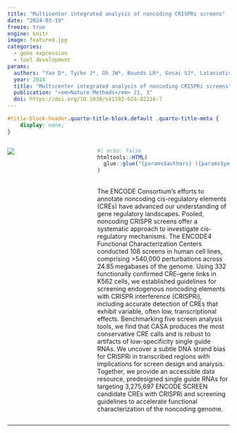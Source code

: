 ```yaml
---
title: "Multicenter integrated analysis of noncoding CRISPRi screens"
date: "2024-03-19"
freeze: true
engine: knitr
image: featured.jpg 
categories:
  - gene expression
  - tool development
params:
  authors: "Yao D*, Tycko J*, Oh JW*, Bounds LR*, Gosai SJ*, Lataniotis L*, <b>Mackay-Smith A</b>, Doughty BR, Gabdank I, Schmidt H, Guerrero-Altamirano T, Siklenka K, Guo K, White AD, Youngworth I, Andreeva K, Ren X, Barrera A, Luo Y, Yardımcı GG, Tewhey R, Kundaje A, Greenleaf WJ, Sabeti PC, Leslie C, Pritykin Y, Moore JE, Beer MA, Gersbach CA, Reddy TE, Shen Y, Engreitz JM, Bassik MC, Reilly SK"
  year: 2024
  title: "Multicenter integrated analysis of noncoding CRISPRi screens"
  publication: "<em>Nature Methods</em> 21, 3"
  doi: https://doi.org/10.1038/s41592-024-02216-7
---
```


<!-- remove metadata section -->

```css
#title-block-header.quarto-title-block.default .quarto-title-meta {
    display: none;
}
```

:::::: columns
::: {.column width="30%"}
[![](./featured.jpg)](https://doi.org/10.1038/s41588-021-00900-4)
:::

::: {.column width="5%"}
:::

::: {.column width="65%"}
```r
#| echo: false
htmltools::HTML(
  glue::glue("{params$authors} ({params$year}) {params$title}. {params$publication}  <a href='{params$doi}' target='_blank'>{params$doi}.</a>")
)
```

<br> The ENCODE Consortium’s efforts to annotate noncoding cis-regulatory elements (CREs) have advanced our understanding of gene regulatory landscapes. Pooled, noncoding CRISPR screens offer a systematic approach to investigate cis-regulatory mechanisms. The ENCODE4 Functional Characterization Centers conducted 108 screens in human cell lines, comprising \>540,000 perturbations across 24.85 megabases of the genome. Using 332 functionally confirmed CRE–gene links in K562 cells, we established guidelines for screening endogenous noncoding elements with CRISPR interference (CRISPRi), including accurate detection of CREs that exhibit variable, often low, transcriptional effects. Benchmarking five screen analysis tools, we find that CASA produces the most conservative CRE calls and is robust to artifacts of low-specificity single guide RNAs. We uncover a subtle DNA strand bias for CRISPRi in transcribed regions with implications for screen design and analysis. Together, we provide an accessible data resource, predesigned single guide RNAs for targeting 3,275,697 ENCODE SCREEN candidate CREs with CRISPRi and screening guidelines to accelerate functional characterization of the noncoding genome.
:::
::::::

------------------------------------------------------------------------
